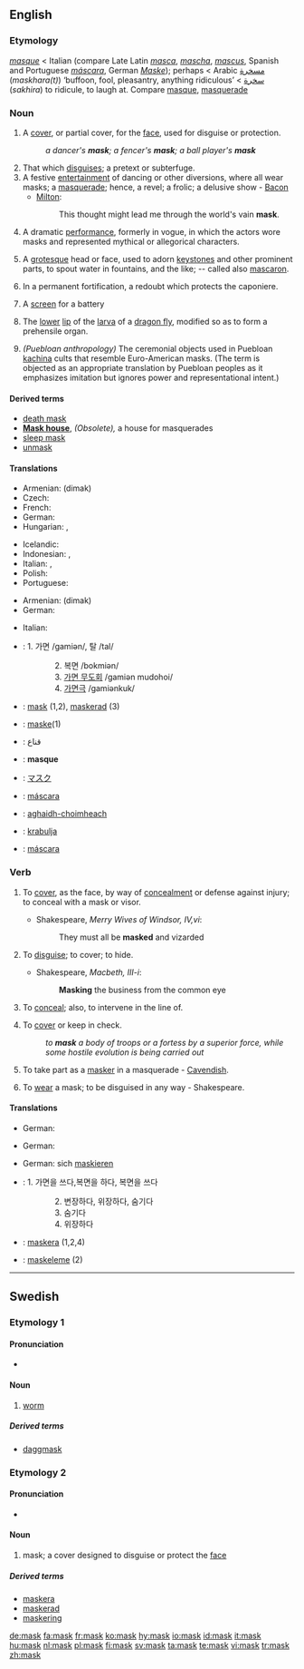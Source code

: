 ==English==
{{wikipedia}}

===Etymology===
{{etyl|fr}} ''[[masque]]'' < Italian {{term|maschera}} (compare Late Latin ''[[masca]]'', ''[[mascha]]'', ''[[mascus]]'', Spanish and Portuguese ''[[máscara]]'', German ''[[Maske]]''); perhaps < Arabic [[مسخرة]] (''maskhara(t)'') ‘buffoon, fool, pleasantry, anything ridiculous’ < [[سخرة]] (''sakhira'') to ridicule, to laugh at.  Compare [[masque]], [[masquerade]]

===Noun===
{{en-noun}}

# A [[cover]], or partial cover, for the [[face]], used for disguise or protection.
#: ''a dancer's '''mask'''; a fencer's '''mask'''; a ball player's '''mask'''''
# That which [[disguise]]s; a pretext or subterfuge.
# A festive [[entertainment]] of dancing or other diversions, where all wear masks; a [[masquerade]]; hence, a revel; a frolic; a delusive show - [[Bacon]]
#* [[Milton]]:
#*: This thought might lead me through the world's vain '''mask'''.
# {{obsolete}} A dramatic [[performance]], formerly in vogue, in which the actors wore masks and represented mythical or allegorical characters.
# {{architecture}} A [[grotesque]] head or face, used to adorn [[keystone]]s and other prominent parts, to spout water in fountains, and the like; -- called also [[mascaron]].
# {{context|fortification}} In a permanent fortification, a redoubt which protects the caponiere.
# {{context|fortification}} A [[screen]] for a battery
# {{zoology}} The [[lower]] [[lip]] of the [[larva]] of a [[dragon fly]], modified so as to form a prehensile organ.
# ''(Puebloan anthropology)'' The ceremonial objects used in Puebloan [[kachina]] cults that resemble Euro-American masks. (The term is objected as an appropriate translation by Puebloan peoples as it emphasizes imitation but ignores power and representational intent.)

====Derived terms====
* [[death mask]]
* '''[[Mask house]]''', ''(Obsolete),'' a house for masquerades<!-- check capitalisation -->
* [[sleep mask]]
* [[unmask]]

====Translations====
{{trans-top|A cover, or partial cover, for the face, used for disguise or protection}}
* Armenian: {{t-|hy|դիմակ|sc=Hayeren|xs=Armenian}} (dimak)
* Czech: {{t-|cs|maska|f}}
* French: {{t|fr|masque|m}}
* German: {{t+|de|Maske|f}}
* Hungarian: {{t+|hu|maszk}}, {{t+|hu|álarc}}
{{trans-mid}}
* Icelandic: {{t+|is|gríma|f}}
* Indonesian: {{t|id|topeng}}, {{t|id|masker}}
* Italian: {{t+|it|maschera|f}}, {{t-|it|mascherina|f}}
* Polish: {{t+|pl|maska|f}}
* Portuguese: {{t+|pt|máscara|f}}
{{trans-bottom}}

{{trans-top|That which disguises}}
* Armenian: {{t-|hy|դիմակ|sc=Hayeren|xs=Armenian}} (dimak)
* German: {{t+|de|Maske|f}}
{{trans-mid}}
* Italian: {{t+|it|maschera|f}}
{{trans-bottom}}

{{trans-top|A festive entertainment}}
{{trans-mid}}
{{trans-bottom}}

{{trans-top|A dramatic performance in which the actors wore masks}}
{{trans-mid}}
{{trans-bottom}}

{{trans-top|(architecture) A grotesque head or face}}
{{trans-mid}}
{{trans-bottom}}

{{trans-top|(Fortification) A redoubt which protects the caponiere}}
{{trans-mid}}
{{trans-bottom}}

{{trans-top|(Fortification): A screen for a battery}}
{{trans-mid}}
{{trans-bottom}}

{{trans-top|(zoology) The lower lip of the larva of a dragon fly}}
{{trans-mid}}
{{trans-bottom}}

{{checktrans-top}}
* {{ttbc|Korean}}: 1. 가면 /gamiən/, 탈 /tal/
::: 2. 복면 /bokmiən/
::: 3. [[masquerade|가면 무도회]] /gamiən mudohoi/
::: 4. [[masquerade|가면극]] /gamiənkuk/
* {{ttbc|Swedish}}: [[mask#Swedish|mask]] (1,2), [[maskerad]] (3)
* {{ttbc|Turkish}}: [[maske]](1)
* {{ttbc|Arabic}}: قناع
* {{ttbc|French}}: '''masque'''
* {{ttbc|Japanese}}: [[マスク]]
* {{ttbc|Portuguese}}: [[máscara]] {{f}}
* {{ttbc|Scottish Gaelic}}: [[aghaidh-choimheach]] {{f}}
* {{ttbc|Serbian}}: [[krabulja]]
* {{ttbc|Spanish}}: [[máscara]] {{f}}
{{trans-bottom}}

===Verb===
{{en-verb}}

# {{transitive}} To [[cover]], as the face, by way of [[concealment]] or defense against injury; to conceal with a mask or visor.
#* Shakespeare, ''Merry Wives of Windsor, IV,vi'':
#*: They must all be '''masked''' and vizarded
# {{transitive}} To [[disguise]]; to cover; to hide.
#* Shakespeare, ''Macbeth, III-i'':
#*: '''Masking''' the business from the common eye
# {{military|transitive}} To [[conceal]]; also, to intervene in the line of.
# {{military|transitive}} To [[cover]] or keep in check.
#: ''to '''mask''' a body of troops or a fortess by a superior force, while some hostile evolution is being carried out''
# {{intransitive}} To take part as a [[masker]] in a masquerade - [[Cavendish]].
# {{intransitive}} To [[wear]] a mask; to be disguised in any way - Shakespeare.

====Translations====
{{trans-top|To cover, as the face, by way of concealment or defense against injury}}
* German: {{t-|de|maskieren}}
{{trans-mid}}
{{trans-bottom}}

{{trans-top|To disguise; to cover; to hide}}
* German: {{t-|de|maskieren}}
{{trans-mid}}
{{trans-bottom}}

{{trans-top|(military) To conceal; also, to intervene in the line of}}
{{trans-mid}}
{{trans-bottom}}

{{trans-top|(military) To cover or keep in check}}
{{trans-mid}}
{{trans-bottom}}

{{trans-top|To take part as a masker in a masquerade}}
{{trans-mid}}
{{trans-bottom}}

{{trans-top|To wear a mask; to be disguised in any way}}
* German: sich [[maskieren]]
{{trans-mid}}
{{trans-bottom}}

{{checktrans-top}}
* {{ttbc|Korean}}: 1. 가면을 쓰다,복면을 하다, 복면을 쓰다
::: 2. 변장하다, 위장하다, 숨기다
::: 3. 숨기다
::: 4. 위장하다
* {{ttbc|Swedish}}: [[maskera]] (1,2,4)
* {{ttbc|Turkish}}: [[maskeleme]] (2)
{{trans-bottom}}

----

==Swedish==

===Etymology 1===
{{rfe|lang=sv}}

====Pronunciation====
* {{audio|Sv-mask.ogg|audio}}

====Noun====
{{sv-noun-reg-ar}}
{{infl|sv|noun|g=c}}

# [[worm]]

=====Derived terms=====
* [[daggmask]]

===Etymology 2===
{{rfe|lang=sv}}

====Pronunciation====
* {{audio|Sv-mask.ogg|audio}}

====Noun====
{{sv-noun-reg-er}}
{{infl|sv|noun|g=c}}

# mask; a cover designed to disguise or protect the [[face]]

=====Derived terms=====
* [[maskera]]
* [[maskerad]]
* [[maskering]]

[[de:mask]]
[[fa:mask]]
[[fr:mask]]
[[ko:mask]]
[[hy:mask]]
[[io:mask]]
[[id:mask]]
[[it:mask]]
[[hu:mask]]
[[nl:mask]]
[[pl:mask]]
[[fi:mask]]
[[sv:mask]]
[[ta:mask]]
[[te:mask]]
[[vi:mask]]
[[tr:mask]]
[[zh:mask]]